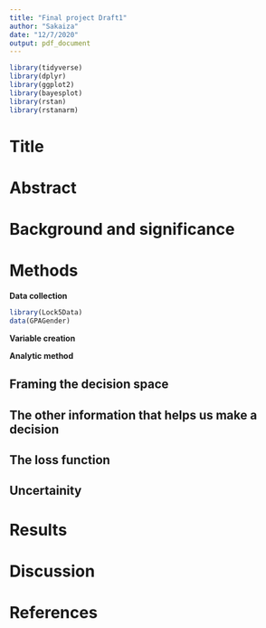 ```yaml
---
title: "Final project Draft1"
author: "Sakaiza"
date: "12/7/2020"
output: pdf_document
---
```


```r
library(tidyverse)
library(dplyr)
library(ggplot2)
library(bayesplot)
library(rstan)
library(rstanarm)
```

# Title

# Abstract


# Background and significance



# Methods

**Data collection**
```r
library(Lock5Data)
data(GPAGender)
```

**Variable creation**

**Analytic method**

## Framing the decision space




## The other information that helps us make a decision



## The loss function




## Uncertainity


# Results


# Discussion 


# References

